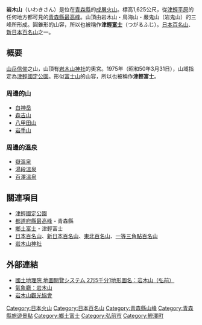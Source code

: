 {{Infobox Mountain
| 名稱 =岩木山
| 照片 =Iwakisan 01.jpg
| 照片說明 =由弘前市松木平付近望岩木山
| 海拔 =1,625[[公尺|公尺]]
| 位置 ={{JPN}} [[青森縣|青森縣]]
| 山脈 =獨立峰
| 相對高度 = 
| 座標 ={{coord|40|39|21|N|140|18|11|E}}
| 地形圖 = 
| 類別 =成層火山
| 年齡 = 
| 最近噴發 =
| 首次登頂 =
| 最容易的攀登路線 =
| pushpin_map = Japan Aomori
| pushpin_map_caption = 岩木山的位置
| latd=40 |latm=39 |lats=21 |latNS=N
| longd=140 |longm=18 |longs=11 |longEW=E
}}
'''岩木山'''（いわきさん）是位在[[青森縣|青森縣]]的[[火山|成層火山]]。標高1,625公尺，從[[津輕平原|津輕平原]]的任何地方都可見的[[都道府縣最高峰|青森縣最高峰]]。山頂由岩木山・鳥海山・嚴鬼山（岩鬼山）的三峰所形成。圓錐形的山容，所以也被稱作'''津輕[[鄉土富士|富士]]'''（つがるふじ）。[[日本百名山|日本百名山]]、[[新日本百名山|新日本百名山]]之一。

== 概要 ==
[[山岳信仰|山岳信仰]]之山，山頂有[[岩木山神社|岩木山神社]]的奧宮。1975年（昭和50年3月31日），山域指定為[[津輕國定公園|津輕國定公園]]。形似[[富士山|富士山]]的山容，所以也被稱作'''津輕富士'''。

=== 周邊的山 ===
* [[白神岳|白神岳]]
* [[森吉山|森吉山]]
* [[八甲田山|八甲田山]]
* [[岩手山|岩手山]]

=== 周邊的溫泉 ===
* [[嶽溫泉|嶽溫泉]]
* [[湯段溫泉|湯段溫泉]]
* [[百澤溫泉|百澤溫泉]]

== 關連項目 ==
* [[津輕國定公園|津輕國定公園]]
* [[都道府縣最高峰|都道府縣最高峰]] - 青森縣
* [[鄉土富士|鄉土富士]] - 津輕富士
* [[日本百名山|日本百名山]]、[[新日本百名山|新日本百名山]]、[[東北百名山|東北百名山]]、[[一等三角點百名山|一等三角點百名山]]
* [[岩木山神社|岩木山神社]]

== 外部連結 ==
{{Commonscat|Mount Iwaki}}
* [http://watchizu.gsi.go.jp/watchizu.html?b=403921&l=1401811 國土地理院 地圖閱覽システム 2万5千分1地形圖名：岩木山（弘前）] {{Wayback|url=http://watchizu.gsi.go.jp/watchizu.html?b=403921&l=1401811 |date=20120505093309 }}
* [https://web.archive.org/web/20110914150555/http://www.seisvol.kishou.go.jp/sendai/202_Iwakisan/202.htm 氣象廳：岩木山]
* [http://www.iwakisan.com/ 岩木山觀光協會] {{Wayback|url=http://www.iwakisan.com/ |date=20111221142103 }}

{{日本百名山}}
{{日本活火山}}

{{Authority control}}
{{DEFAULTSORT:Iwakisan}}
[[Category:日本火山|Category:日本火山]]
[[Category:日本百名山|Category:日本百名山]]
[[Category:青森縣山峰|Category:青森縣山峰]]
[[Category:青森縣旅遊景點|Category:青森縣旅遊景點]]
[[Category:鄉土富士|Category:鄉土富士]]
[[Category:弘前市|Category:弘前市]]
[[Category:鰺澤町|Category:鰺澤町]]
